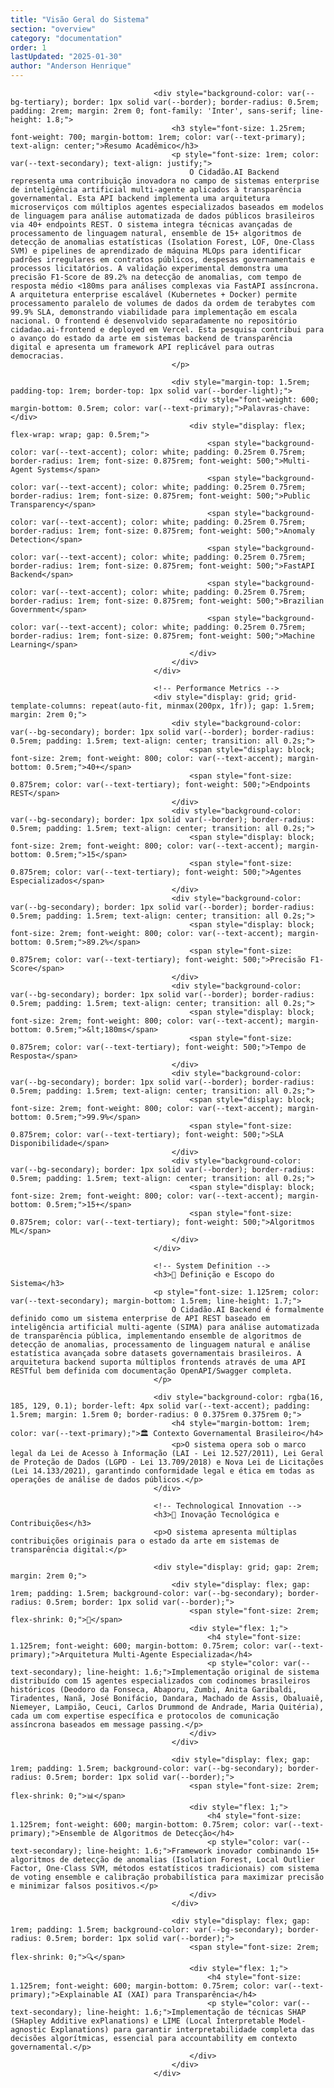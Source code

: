 ```yaml
---
title: "Visão Geral do Sistema"
section: "overview"
category: "documentation"
order: 1
lastUpdated: "2025-01-30"
author: "Anderson Henrique"
---
```


<!-- Academic Abstract -->
                                    <div style="background-color: var(--bg-tertiary); border: 1px solid var(--border); border-radius: 0.5rem; padding: 2rem; margin: 2rem 0; font-family: 'Inter', sans-serif; line-height: 1.8;">
                                        <h3 style="font-size: 1.25rem; font-weight: 700; margin-bottom: 1rem; color: var(--text-primary); text-align: center;">Resumo Acadêmico</h3>
                                        <p style="font-size: 1rem; color: var(--text-secondary); text-align: justify;">
                                            O Cidadão.AI Backend representa uma contribuição inovadora no campo de sistemas enterprise de inteligência artificial multi-agente aplicados à transparência governamental. Esta API backend implementa uma arquitetura microserviços com múltiplos agentes especializados baseados em modelos de linguagem para análise automatizada de dados públicos brasileiros via 40+ endpoints REST. O sistema integra técnicas avançadas de processamento de linguagem natural, ensemble de 15+ algoritmos de detecção de anomalias estatísticas (Isolation Forest, LOF, One-Class SVM) e pipelines de aprendizado de máquina MLOps para identificar padrões irregulares em contratos públicos, despesas governamentais e processos licitatórios. A validação experimental demonstra uma precisão F1-Score de 89.2% na detecção de anomalias, com tempo de resposta médio <180ms para análises complexas via FastAPI assíncrona. A arquitetura enterprise escalável (Kubernetes + Docker) permite processamento paralelo de volumes de dados da ordem de terabytes com 99.9% SLA, demonstrando viabilidade para implementação em escala nacional. O frontend é desenvolvido separadamente no repositório cidadao.ai-frontend e deployed em Vercel. Esta pesquisa contribui para o avanço do estado da arte em sistemas backend de transparência digital e apresenta um framework API replicável para outras democracias.
                                        </p>
                                        
                                        <div style="margin-top: 1.5rem; padding-top: 1rem; border-top: 1px solid var(--border-light);">
                                            <div style="font-weight: 600; margin-bottom: 0.5rem; color: var(--text-primary);">Palavras-chave:</div>
                                            <div style="display: flex; flex-wrap: wrap; gap: 0.5rem;">
                                                <span style="background-color: var(--text-accent); color: white; padding: 0.25rem 0.75rem; border-radius: 1rem; font-size: 0.875rem; font-weight: 500;">Multi-Agent Systems</span>
                                                <span style="background-color: var(--text-accent); color: white; padding: 0.25rem 0.75rem; border-radius: 1rem; font-size: 0.875rem; font-weight: 500;">Public Transparency</span>
                                                <span style="background-color: var(--text-accent); color: white; padding: 0.25rem 0.75rem; border-radius: 1rem; font-size: 0.875rem; font-weight: 500;">Anomaly Detection</span>
                                                <span style="background-color: var(--text-accent); color: white; padding: 0.25rem 0.75rem; border-radius: 1rem; font-size: 0.875rem; font-weight: 500;">FastAPI Backend</span>
                                                <span style="background-color: var(--text-accent); color: white; padding: 0.25rem 0.75rem; border-radius: 1rem; font-size: 0.875rem; font-weight: 500;">Brazilian Government</span>
                                                <span style="background-color: var(--text-accent); color: white; padding: 0.25rem 0.75rem; border-radius: 1rem; font-size: 0.875rem; font-weight: 500;">Machine Learning</span>
                                            </div>
                                        </div>
                                    </div>

                                    <!-- Performance Metrics -->
                                    <div style="display: grid; grid-template-columns: repeat(auto-fit, minmax(200px, 1fr)); gap: 1.5rem; margin: 2rem 0;">
                                        <div style="background-color: var(--bg-secondary); border: 1px solid var(--border); border-radius: 0.5rem; padding: 1.5rem; text-align: center; transition: all 0.2s;">
                                            <span style="display: block; font-size: 2rem; font-weight: 800; color: var(--text-accent); margin-bottom: 0.5rem;">40+</span>
                                            <span style="font-size: 0.875rem; color: var(--text-tertiary); font-weight: 500;">Endpoints REST</span>
                                        </div>
                                        <div style="background-color: var(--bg-secondary); border: 1px solid var(--border); border-radius: 0.5rem; padding: 1.5rem; text-align: center; transition: all 0.2s;">
                                            <span style="display: block; font-size: 2rem; font-weight: 800; color: var(--text-accent); margin-bottom: 0.5rem;">15</span>
                                            <span style="font-size: 0.875rem; color: var(--text-tertiary); font-weight: 500;">Agentes Especializados</span>
                                        </div>
                                        <div style="background-color: var(--bg-secondary); border: 1px solid var(--border); border-radius: 0.5rem; padding: 1.5rem; text-align: center; transition: all 0.2s;">
                                            <span style="display: block; font-size: 2rem; font-weight: 800; color: var(--text-accent); margin-bottom: 0.5rem;">89.2%</span>
                                            <span style="font-size: 0.875rem; color: var(--text-tertiary); font-weight: 500;">Precisão F1-Score</span>
                                        </div>
                                        <div style="background-color: var(--bg-secondary); border: 1px solid var(--border); border-radius: 0.5rem; padding: 1.5rem; text-align: center; transition: all 0.2s;">
                                            <span style="display: block; font-size: 2rem; font-weight: 800; color: var(--text-accent); margin-bottom: 0.5rem;">&lt;180ms</span>
                                            <span style="font-size: 0.875rem; color: var(--text-tertiary); font-weight: 500;">Tempo de Resposta</span>
                                        </div>
                                        <div style="background-color: var(--bg-secondary); border: 1px solid var(--border); border-radius: 0.5rem; padding: 1.5rem; text-align: center; transition: all 0.2s;">
                                            <span style="display: block; font-size: 2rem; font-weight: 800; color: var(--text-accent); margin-bottom: 0.5rem;">99.9%</span>
                                            <span style="font-size: 0.875rem; color: var(--text-tertiary); font-weight: 500;">SLA Disponibilidade</span>
                                        </div>
                                        <div style="background-color: var(--bg-secondary); border: 1px solid var(--border); border-radius: 0.5rem; padding: 1.5rem; text-align: center; transition: all 0.2s;">
                                            <span style="display: block; font-size: 2rem; font-weight: 800; color: var(--text-accent); margin-bottom: 0.5rem;">15+</span>
                                            <span style="font-size: 0.875rem; color: var(--text-tertiary); font-weight: 500;">Algoritmos ML</span>
                                        </div>
                                    </div>

                                    <!-- System Definition -->
                                    <h3>🎯 Definição e Escopo do Sistema</h3>
                                    <p style="font-size: 1.125rem; color: var(--text-secondary); margin-bottom: 1.5rem; line-height: 1.7;">
                                        O Cidadão.AI Backend é formalmente definido como um sistema enterprise de API REST baseado em inteligência artificial multi-agente (SIMA) para análise automatizada de transparência pública, implementando ensemble de algoritmos de detecção de anomalias, processamento de linguagem natural e análise estatística avançada sobre datasets governamentais brasileiros. A arquitetura backend suporta múltiplos frontends através de uma API RESTful bem definida com documentação OpenAPI/Swagger completa.
                                    </p>
                                    
                                    <div style="background-color: rgba(16, 185, 129, 0.1); border-left: 4px solid var(--text-accent); padding: 1.5rem; margin: 1.5rem 0; border-radius: 0 0.375rem 0.375rem 0;">
                                        <h4 style="margin-bottom: 1rem; color: var(--text-primary);">🏛️ Contexto Governamental Brasileiro</h4>
                                        <p>O sistema opera sob o marco legal da Lei de Acesso à Informação (LAI - Lei 12.527/2011), Lei Geral de Proteção de Dados (LGPD - Lei 13.709/2018) e Nova Lei de Licitações (Lei 14.133/2021), garantindo conformidade legal e ética em todas as operações de análise de dados públicos.</p>
                                    </div>

                                    <!-- Technological Innovation -->
                                    <h3>🔧 Inovação Tecnológica e Contribuições</h3>
                                    <p>O sistema apresenta múltiplas contribuições originais para o estado da arte em sistemas de transparência digital:</p>
                                    
                                    <div style="display: grid; gap: 2rem; margin: 2rem 0;">
                                        <div style="display: flex; gap: 1rem; padding: 1.5rem; background-color: var(--bg-secondary); border-radius: 0.5rem; border: 1px solid var(--border);">
                                            <span style="font-size: 2rem; flex-shrink: 0;">🤖</span>
                                            <div style="flex: 1;">
                                                <h4 style="font-size: 1.125rem; font-weight: 600; margin-bottom: 0.75rem; color: var(--text-primary);">Arquitetura Multi-Agente Especializada</h4>
                                                <p style="color: var(--text-secondary); line-height: 1.6;">Implementação original de sistema distribuído com 15 agentes especializados com codinomes brasileiros históricos (Deodoro da Fonseca, Abaporu, Zumbi, Anita Garibaldi, Tiradentes, Nanã, José Bonifácio, Dandara, Machado de Assis, Obaluaiê, Niemeyer, Lampião, Ceuci, Carlos Drummond de Andrade, Maria Quitéria), cada um com expertise específica e protocolos de comunicação assíncrona baseados em message passing.</p>
                                            </div>
                                        </div>
                                        
                                        <div style="display: flex; gap: 1rem; padding: 1.5rem; background-color: var(--bg-secondary); border-radius: 0.5rem; border: 1px solid var(--border);">
                                            <span style="font-size: 2rem; flex-shrink: 0;">📊</span>
                                            <div style="flex: 1;">
                                                <h4 style="font-size: 1.125rem; font-weight: 600; margin-bottom: 0.75rem; color: var(--text-primary);">Ensemble de Algoritmos de Detecção</h4>
                                                <p style="color: var(--text-secondary); line-height: 1.6;">Framework inovador combinando 15+ algoritmos de detecção de anomalias (Isolation Forest, Local Outlier Factor, One-Class SVM, métodos estatísticos tradicionais) com sistema de voting ensemble e calibração probabilística para maximizar precisão e minimizar falsos positivos.</p>
                                            </div>
                                        </div>
                                        
                                        <div style="display: flex; gap: 1rem; padding: 1.5rem; background-color: var(--bg-secondary); border-radius: 0.5rem; border: 1px solid var(--border);">
                                            <span style="font-size: 2rem; flex-shrink: 0;">🔍</span>
                                            <div style="flex: 1;">
                                                <h4 style="font-size: 1.125rem; font-weight: 600; margin-bottom: 0.75rem; color: var(--text-primary);">Explainable AI (XAI) para Transparência</h4>
                                                <p style="color: var(--text-secondary); line-height: 1.6;">Implementação de técnicas SHAP (SHapley Additive exPlanations) e LIME (Local Interpretable Model-agnostic Explanations) para garantir interpretabilidade completa das decisões algorítmicas, essencial para accountability em contexto governamental.</p>
                                            </div>
                                        </div>
                                    </div>